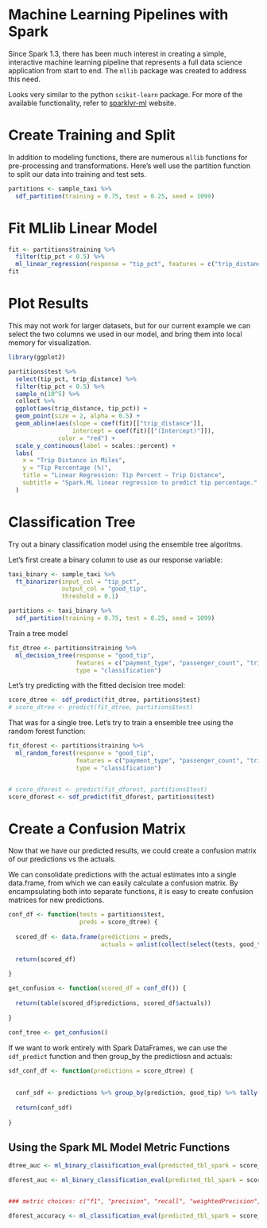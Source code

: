 # Machine Learning Pipelines with Spark 

Since Spark 1.3, there has been much interest in creating a simple, interactive machine learning pipeline that represents a full data science application from start to end. The `mllib` package was created to address this need.

Looks very similar to the python `scikit-learn` package. For more of the available functionality, refer to [sparklyr-ml](http://spark.rstudio.com/mllib.html) website.


# Create Training and Split

In addition to modeling functions, there are numerous `mllib` functions for pre-processing and transformations. Here's well use the partition function to split our data into training and test sets.

```r

partitions <- sample_taxi %>%
  sdf_partition(training = 0.75, test = 0.25, seed = 1099)


```



# Fit MLlib Linear Model

```r

fit <- partitions$training %>% 
  filter(tip_pct < 0.5) %>% 
  ml_linear_regression(response = "tip_pct", features = c("trip_distance"))
fit


```



# Plot Results

This may not work for larger datasets, but for our current example we can select the two columns we used in our model, and bring them into local memory for visualization.

```r

library(ggplot2)

partitions$test %>%
  select(tip_pct, trip_distance) %>%
  filter(tip_pct < 0.5) %>% 
  sample_n(10^5) %>% 
  collect %>%
  ggplot(aes(trip_distance, tip_pct)) +
  geom_point(size = 2, alpha = 0.5) +
  geom_abline(aes(slope = coef(fit)[["trip_distance"]],
                  intercept = coef(fit)[["(Intercept)"]]),
              color = "red") +
  scale_y_continuous(label = scales::percent) +
  labs(
    x = "Trip Distance in Miles",
    y = "Tip Percentage (%)",
    title = "Linear Regression: Tip Percent ~ Trip Distance",
    subtitle = "Spark.ML linear regression to predict tip percentage."
  )

```

# Classification Tree

Try out a binary classification model using the ensemble tree algoritms. 

Let's first create a binary column to use as our response variable:


```r


taxi_binary <- sample_taxi %>% 
  ft_binarizer(input_col = "tip_pct", 
               output_col = "good_tip", 
               threshold = 0.1) 

partitions <- taxi_binary %>%
  sdf_partition(training = 0.75, test = 0.25, seed = 1099)


```

Train a tree model

```r

fit_dtree <- partitions$training %>% 
  ml_decision_tree(response = "good_tip", 
                   features = c("payment_type", "passenger_count", "trip_distance"), 
                   type = "classification")


```

Let's try predicting with the fitted decision tree model:

```r

score_dtree <- sdf_predict(fit_dtree, partitions$test)
# score_dtree <- predict(fit_dtree, partitions$test)
```


That was for a single tree. Let's try to train a ensemble tree using the random forest function:

```r


fit_dforest <- partitions$training %>% 
  ml_random_forest(response = "good_tip", 
                   features = c("payment_type", "passenger_count", "trip_distance"), 
                   type = "classification")


# score_dforest <- predict(fit_dforest, partitions$test)
score_dforest <- sdf_predict(fit_dforest, partitions$test)


```


# Create a Confusion Matrix

Now that we have our predicted results, we could create a confusion matrix of our predictions vs the actuals.

We can consolidate predictions with the actual estimates into a single data.frame, from which we can easily calculate a confusion matrix. By encampsulating both into separate functions, it is easy to create confusion matrices for new predictions.

```r

conf_df <- function(tests = partitions$test,
                    preds = score_dtree) {
  
  scored_df <- data.frame(predictions = preds, 
                          actuals = unlist(collect(select(tests, good_tip))))
  
  return(scored_df)
  
}

get_confusion <- function(scored_df = conf_df()) {
  
  return(table(scored_df$predictions, scored_df$actuals))
  
}

conf_tree <- get_confusion()

```


If we want to work entirely with Spark DataFrames, we can use the `sdf_predict` function and then group_by the predictiosn and actuals:


```r

sdf_conf_df <- function(predictions = score_dtree) {
  
  
  conf_sdf <- predictions %>% group_by(prediction, good_tip) %>% tally()
  
  return(conf_sdf)
  
}

```


## Using the Spark ML Model Metric Functions


```r

dtree_auc <- ml_binary_classification_eval(predicted_tbl_spark = score_dtree, label = "good_tip", score = "probability")

dforest_auc <- ml_binary_classification_eval(predicted_tbl_spark = score_dforest, label = "good_tip", score = "probability")


### metric choices: c("f1", "precision", "recall", "weightedPrecision", "weightedRecall", "accuracy")

dforest_accuracy <- ml_classification_eval(predicted_tbl_spark = score_dforest, label = "good_tip", predicted_lbl = "prediction", metric = "accuracy")

```


